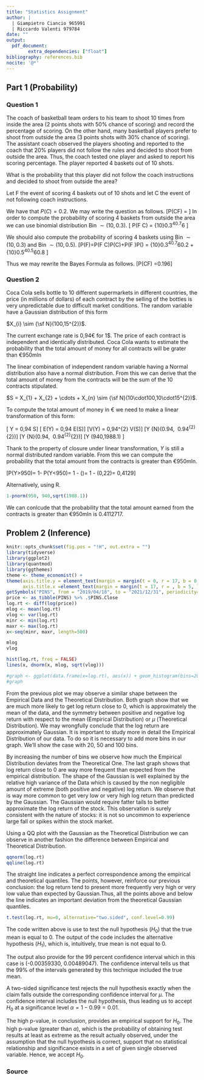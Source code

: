 ```yaml
---
title: "Statistics Assignment"
author: |
  | Giampietro Ciancio 965991 
  | Riccardo Valenti 979784        
date: ""
output: 
  pdf_document:
        extra_dependencies: ["float"]
bibliography: references.bib
nocite: '@*'
---
```

## Part 1 (Probability)
### Question 1
The coach of basketball team orders to his team to shoot 10 times from inside the area (2 points shots with 50% chance of scoring) and record the percentage of scoring. On the other hand, many basketball players prefer to shoot from outside the area (3 points shots with 30% chance of scoring). The assistant coach observed the players shooting and reported to the coach that 20% players did not follow the rules and decided to shoot from outside the area. Thus, the coach tested one player and asked to report his scoring percentage. The player reported 4 baskets out of 10 shots. 

What is the probability that this player did not follow the coach instructions and decided to shoot from outside the area?

Let F the event of scoring 4 baskets out of 10 shots and let C the event of not following coach instructions.

We have that $P(C) = 0.2$.
We may write the question as follows.
\[P(C\mid F) = \frac{P(F\mid C)P(C)}{P(F)}\]
In order to compute the probability of scoring 4 baskets from outside the area we can use binomial distribution Bin $\sim (10, 0.3)$.
\[ P(F \mid C) = {10\choose4}0.3^40.7^6 \approx 0.2001\]

We should also compute the probability of scoring 4 baskets using Bin $\sim (10, 0.3)$ and Bin $\sim (10, 0.5)$.
\[P(F)=P(F \mid C)P(C)+P(F \mid \overline{C})P(\overline{C}) = {10\choose4}0.3^40.7^60.2 + {10\choose4}0.5^40.5^60.8 \approx 0.2041 \]

Thus we may rewrite the Bayes Formula as follows.
\[P(C\mid F) \approx \frac{0.2001 \cdot 0.2}{0.2041}=0.196\]

### Question 2
Coca Cola sells bottle to 10 different supermarkets in different countries, the price (in millions of dollars) of each contract by the selling of the bottles is very unpredictable due to difficult market conditions. The random variable have a Gaussian distribution of this form 

$X_{i} \sim {\sf N}(100,15^{2})$.

The current exchange rate is 0,94€ for 1$. The price of each contract is independent and identically distributed. Coca Cola wants to estimate the probability that the total amount of money for all contracts will be grater than €950mln


The linear combination of independent random variable having a Normal distribution also have a normal distribution. From this we can derive that the total amount of money from the contracts will be the sum of the 10 contracts stipulated. 

$S = X_{1} + X_{2} + \cdots + X_{n} \sim {\sf N}(10\cdot100,10\cdot15^{2})$.

To compute the total amount of money in € we need to make a linear transformation of this form: 

\[ Y = 0,94 \cdot S\]
\[ E(Y) = 0,94 \cdot E(S)\]
\[V(Y) = 0,94^{2} \cdot V(S)\]
\[Y \sim {\sf N}(0.94\cdot10\cdot100, \ 0.94^{2}\cdot10\cdot15^{2})\]
\[Y \sim {\sf N}(0.94\cdot10\cdot100, \ 0.94^{2}\cdot10\cdot15^{2})\]
\[Y \sim (940,1988.1) \]

Thank to the property of closure under linear transformation, $Y$ is still a normal distributed random variable.
From this we can compute the probability that the total amount from the contracts is greater than €950mln.

\[P(Y>950)= 1- P(Y<950)= 1 - \Phi (\frac{950-940}{\sqrt{1988.1}})= 1 - \Phi(0,22)= 0,4129\]

Alternatively, using R.
```r
1-pnorm(950, 940,sqrt(1988.1))
```
We can conlcude that the probability that the total amount earned from the contracts is greater than €950mln is 0.4112717.


## Problem 2 (Inference)
```r
knitr::opts_chunk$set(fig.pos = "!H", out.extra = "")
library(tidyverse)
library(ggplot2)
library(quantmod)
library(ggthemes)
theme <- theme_economist() + 
theme(axis.title.y = element_text(margin = margin(t = 0, r = 17, b = 0, l = 5)), 
      axis.title.x =element_text(margin = margin(t = 17, r = , b = 5, l = 0)))
getSymbols("PINS", from = "2019/04/18", to = "2021/12/31", periodicity="daily")
price <- as_tibble(PINS) %>% .$PINS.Close
log.rt <- diff(log(price))
mlog <- mean(log.rt)
vlog <- var(log.rt)
minr <- min(log.rt)
maxr <- max(log.rt)
x<-seq(minr, maxr, length=500)


```
```r
mlog
vlog
```

```r
hist(log.rt, freq = FALSE)
lines(x, dnorm(x, mlog, sqrt(vlog)))

#graph <- ggplot(data.frame(x=log.rt), aes(x)) + geom_histogram(bins=200)
#graph


```

From the previous plot we may observe a similar shape between the Empirical Data and the Theoretical Distribution. Both graph show that we are much more likely to get log return close to 0, which is approximately the mean of the data, and the symmetry between positive and negative log return with respect to the mean (Empirical Distribution) or $\mu$ (Theoretical Distribution).
We may wrongfully conclude that the log return are approximately Gaussian. It is important to study more in detail the Empirical Distribution of our data. To do so it is necessary to add more bins in our graph. We'll show the case with 20, 50 and 100 bins.

\begin{figure}[H]
```r
hist(log.rt, freq = FALSE, breaks = 20)
lines(x, dnorm(x, mlog, sqrt(vlog)))
```
\end{figure}
\begin{figure}[H]
```r
hist(log.rt, freq = FALSE, breaks = 50)
lines(x, dnorm(x, mlog, sqrt(vlog)))
```
\end{figure}
\begin{figure}[H]
```r
hist(log.rt, freq = FALSE, breaks = 100)
lines(x, dnorm(x, mlog, sqrt(vlog)))
```
\end{figure}

By increasing the number of bins we observe how much the Empirical Distribution deviates from the Theoretical One. The last graph shows that log return close to 0 are way more frequent than expected from the empirical distribution. The shape of the Gaussian is well explained by the relative high variance of the Data which is caused by the non negligible amount of extreme (both positive and negative) log return. We observe that is way more common to get very low or very high log return than predicted by the Gaussian. The Gaussian would require fatter tails to better approximate the log return of the stock. This observation is surely consistent with the nature of stocks: it is not so uncommon to experience large fall or spikes within the stock market.

Using a QQ plot with the Gaussian as the Theoretical Distribution we can observe in another fashion the difference between Empirical and Theoretical Distribution. 
```r
qqnorm(log.rt)
qqline(log.rt)
```

The straight line indicates a perfect correspondence among the empirical and theoretical quantiles. The points, however, reinforce our previous conclusion: the log return tend to present more frequently very high or very low value than expected by Gaussian.Thus, all the points above and below the line indicates an important deviation from the theoretical Gaussian quantiles.

```r
t.test(log.rt, mu=0, alternative="two.sided", conf.level=0.99)
```

The code written above is use to test the null hypothesis ($H_0$) that the true mean is equal to 0.
The output of the code includes the alternative hypothesis ($H_1$), which is, intuitively, true mean is not equal to 0.

The output also provide for the 99 percent confidence interval which in this case is (-0.00359330,  0.00489047). The confidence interval tells us that the 99% of the intervals generated by this technique included the true mean.

A two-sided significance test rejects the null hypothesis exactly when the claim falls outside the corresponding confidence interval for $\mu$. The confidence interval includes the null hypothesis, thus leading us to accept $H_0$ at a significance level $\alpha=1-0.99=0.01$.

The high p-value, in conclusion, provides an empirical support for $H_0$. The high p-value (greater than $\alpha$), which is the probability of obtaining test results at least as extreme as the result actually observed, under the assumption that the null hypothesis is correct, support that no statistical relationship and significance exists in a set of given single observed variable. Hence, we accept $H_0$.


### Source
